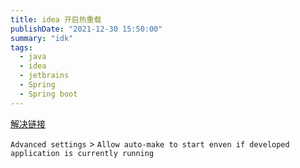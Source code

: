 ```yaml
---
title: idea 开启热重载
publishDate: "2021-12-30 15:50:00"
summary: "idk"
tags:
  - java
  - idea
  - jetbrains
  - Spring
  - Spring boot
---
```


[解决链接](https://youtrack.jetbrains.com/issue/IDEA-274903)

`Advanced settings` > `Allow auto-make to start enven if developed application is currently running`
